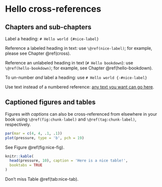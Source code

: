 # Hello cross-references {#cross}

## Chapters and sub-chapters

Label a heading: `# Hello world {#nice-label}`

Reference a labeled heading in text: use `\@ref(nice-label)`; for example, please see Chapter \@ref(cross). 

Reference an unlabeled heading in text (`# Hello bookdown`): use `\@ref(hello-bookdown)`; for example, see Chapter \@ref(hello-bookdown). 

To un-number *and* label a heading: use `# Hello world {-#nice-label}`

Use text instead of a numbered reference: [any text you want can go here](#cross).

## Captioned figures and tables

Figures *with captions* can also be cross-referenced from elsewhere in your book using `\@ref(fig:chunk-label)` and `\@ref(tag:chunk-label)`, respectively.

```r
par(mar = c(4, 4, .1, .1))
plot(pressure, type = 'b', pch = 19)
```

See Figure \@ref(fig:nice-fig).

```r
knitr::kable(
  head(pressure, 10), caption = 'Here is a nice table!',
  booktabs = TRUE
)
```

Don't miss Table \@ref(tab:nice-tab).
